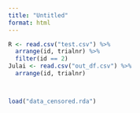 ```yaml
---
title: "Untitled"
format: html
---
```


```r
R <- read.csv("test.csv") %>%
  arrange(id, trialnr) %>%
  filter(id == 2)
Julai <- read.csv("out_df.csv") %>%
  arrange(id, trialnr)



load("data_censored.rda")
```

